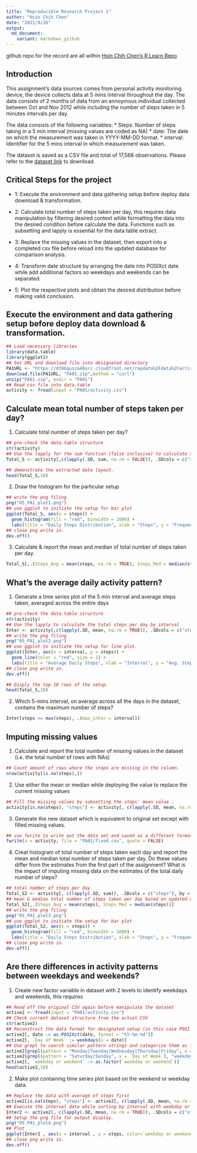 ```yaml
---
title: "Reproducible Research Project 1"
author: "Hsin Chih Chen"
date: "2021/9/26"
output:
  md_document:
    variant: markdown_github
---
```


github repo for the record are all within [Hsin Chih Chen's R Learn Repo](https://github.com/hsc251/RLearn)

## Introduction 

This assignment's data sources comes from personal activity monitoring device, the device collects data at 5 mins interval throughout the day. The data consists of 2 months of data from an annoymous individual collected between Oct and Nov 2012 while including the number of steps taken in 5 minutes intervals per day. 

The data consists of the following variables:
  * Steps: Number of steps taking in a 5 min interval (missing values are coded as NA)
  * date: The date on which the measurement was taken in YYYY-MM-DD format.
  * interval: Identifier for the 5 mins interval in which measurement was taken.

The dataset is saved as a CSV file and total of 17,568 observations. Please refer to the [dataset link](https://d396qusza40orc.cloudfront.net/repdata%2Fdata%2Factivity.zip) to download.

## Critical Steps for the project
  * 1: Execute the environment and data gathering setup before deploy data download & transformation.
  
  * 2: Calculate total number of steps taken per day, this requires data manipulation by filtering desired context while formatting the data into the desired condition before calculate the data. Functions such as subsetting and lapply is essential for the data table extract.
  
  * 3: Replace the missing values in the dataset, then export into a completed csv file before reload into the updated database for comparison analysis.
  
  * 4: Transform date structure by arranging the date into POSIXct date while add additional factors so weekdays and weekends can be separated.
  
  * 5: Plot the respective plots and obtain the desired distribution before making valid conclusion.



## Execute the environment and data gathering setup before deploy data download & transformation.

```r
## Load necessary libraries
library(data.table)
library(ggplot2)
## Set URL and download file into designated directory
PA1URL <- "https://d396qusza40orc.cloudfront.net/repdata%2Fdata%2Factivity.zip"
download.file(PA1URL, "PA01.zip",method = "curl")
unzip("PA01.zip", exdir = "PA01")
## Read csv file into data.table
activity <- fread(input = "PA01/activity.csv")
```

## Calculate mean total number of steps taken per day?

1. Calculate total number of steps taken per day?
```r
## pre-check the data.table structure
str(activity)
## Use the lapply for the sum function (false inclusive) to calculate the total steps per day. 
Total_S <- activity[,c(lapply(.SD, sum, na.rm = FALSE)), .SDcols = c("steps"), by = .(date)]

## demonstrate the extracted data layout.
head(Total_S,10)
```

2. Draw the histogram for the particular setup
```r
## write the png filing
png("05_PA1_plot1.png")
## use ggplot to initiate the setup for bar plot
ggplot(Total_S, aes(x = steps)) +
  geom_histogram(fill = "red", binwidth = 1000) +
  labs(title = "Daily Steps Distribution", xlab = "Steps", y = "Frequency")
## close png write in.
dev.off()
```

3. Calculate & report the mean and median of total number of steps taken per day.
```r
Total_S[,.(Steps_Avg = mean(steps, na.rm = TRUE), Steps_Med = median(steps, na.rm = TRUE))]
```

## What's the average daily activity pattern?

1. Generate a time series plot of the 5 min interval and average steps taken, averaged across the entire days

```r
## pre-check the data.table structure
str(activity)
## Use the lapply to calculate the total steps per day by interval 
Inter <- activity[,c(lapply(.SD, mean, na.rm = TRUE)), .SDcols = c("steps"), by = .(interval)]
## write the png filing
png("05_PA1_plot2.png")
## use ggplot to initiate the setup for line plot.
ggplot(Inter, aes(x = interval, y = steps)) +
  geom_line(color = "red", size = 1) +
  labs(title = "Average Daily Steps", xlab = "Interval", y = "Avg. Steps per Day")
## close png write in.
dev.off()

## Disply the top 10 rows of the setup.
head(Total_S,10)
```
2. Which 5-mins interval, on average across all the days in the dataset, contains the maximum number of steps?
```r
Inter[steps == max(steps), .(max_inter = interval)]
```

## Imputing missing values

1. Calculate and report the total number of missing values in the dataset (i.e. the total number of rows with NAs)

```r
## Count amount of rows where the steps are missing in the column.
nrow(activity[is.na(steps),])
```

2. Use either the mean or median while deploying the value to replace the current missing values

```R
## Fill the missing values by subsetting the steps' mean value .
activity[is.na(steps), "steps"] <- activity[, c(lapply(.SD, mean, na.rm = TRUE)), .SDcols = c("steps")]
```

3. Generate the new dataset which is equivalent to original set except with filled missing values.

```r
## use fwrite to write out the data set and saved as a different format
fwrite(x = activity, file = "PA01/fixed.csv", quote = FALSE)
```

4. Creat histogram of total number of steps taken each day and report the mean and median total number of steps taken per day. Do these values differ from the estimates from the first part of the assignment? What is the impact of imputing missing data on the estimates of the total daily number of steps?

```r
## total number of steps per day
Total_S2 <- activity[, c(lapply(.SD, sum)), .SDcols = c("steps"), by = .(date)]
## mean & median total number of steps taken per day based on updated data
Total_S2[,.(Steps_Avg = mean(steps), Steps_Med = median(steps))]
## write the png filing
png("05_PA1_plot3.png")
## use ggplot to initiate the setup for bar plot
ggplot(Total_S2, aes(x = steps)) +
  geom_histogram(fill = "red", binwidth = 1000) +
  labs(title = "Daily Steps Distribution", xlab = "Steps", y = "Frequency")
## close png write in.
dev.off()
```

## Are there differences in activity patterns between weekdays and weekends?

1. Create new factor variable in dataset with 2 levels to identify weekdays and weekends, this requires

```r
## Read off the original CSV again before manipulate the dataset
active2 <- fread(input = "PA01/activity.csv")
## Check current dataset structure from the actual CSV
str(active2)
## Reconstruct the data format for designated setup (in this case POSI date)
active2[, date := as.POSIXct(date, format = "%Y-%m-%d")]
active2[, `Day of Week` := weekdays(x = date)]
## Use grepl to search similar pattern strings and categorize them as factors
active2[grepl(pattern = "Monday|Tuesday|Wednesday|Thursday|Friday", x = `Day of Week`), "weekday or weekend"] <- "weekday"
active2[grepl(pattern = "Saturday|Sunday", x = `Day of Week`), "weekday or weekend"] <- "weekend"
active2[, `weekday or weekend` := as.factor(`weekday or weekend`)]
head(active2,10)
```

2. Make plot containing time series plot based on the weekend or weekday data.

```r
## Replace the data with average of steps first
active2[is.na(steps), "steps"] <- active2[, c(lapply(.SD, mean, na.rm = TRUE)), .SDcols = c("steps")]
## Execute the interval data while sorting by interval with weekday or weekend
Inter2 <- active2[, c(lapply(.SD, mean, na.rm = TRUE)), .SDcols = c("steps"), by = .(interval, `weekday or weekend`)] 
## Setup the png file for output display.
png("05_PA1_plot4.png")
## Plot
ggplot(Inter2 , aes(x = interval , y = steps, color=`weekday or weekend`)) + geom_line() + labs(title = "Avg. Daily Steps by Week Type", x = "Interval", y = "No. of Steps") + facet_wrap(~`weekday or weekend` , ncol = 1, nrow=2)
## close png write in.
dev.off()
```
